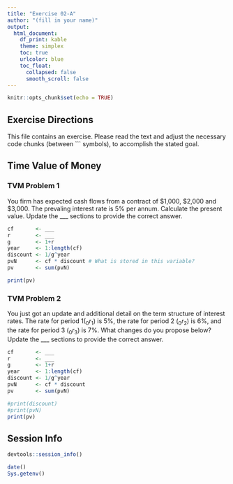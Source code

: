 ```yaml
---
title: "Exercise 02-A"
author: "(fill in your name)"
output:
  html_document:
    df_print: kable
    theme: simplex
    toc: true
    urlcolor: blue
    toc_float:
      collapsed: false
      smooth_scroll: false
---
```


```r
knitr::opts_chunk$set(echo = TRUE)
```

## Exercise Directions

This file contains an exercise.  Please read the text and adjust the necessary code chunks (between \`\`\` symbols), to accomplish the stated goal.

## Time Value of Money

### TVM Problem 1

You firm has expected cash flows from a contract of \$1,000, \$2,000 and \$3,000. The prevaling interest rate is 5% per annum.  Calculate the present value.  Update the ___ sections to provide the correct answer.


```r
cf       <- ___
r        <- ___
g        <- 1+r
year     <- 1:length(cf)    
discount <- 1/g^year
pvN      <- cf * discount # What is stored in this variable?
pv       <- sum(pvN)

print(pv)
```

### TVM Problem 2

You just got an update and additional detail on the term structure of interest rates.  The rate for period 1($_0r_1$) is 5%, the rate for period 2 ($_0r_2$) is 6%, and the rate for period 3 ($_0r_3$) is 7%.  What changes do you propose below?  Update the ___ sections to provide the correct answer.


```r

cf       <- ___ 
r        <- ___
g        <- 1+r
year     <- 1:length(cf)    
discount <- 1/g^year
pvN      <- cf * discount 
pv       <- sum(pvN)

#print(discount)
#print(pvN)
print(pv)
```


## Session Info

```r
devtools::session_info()
```

```r
date()
Sys.getenv()
```


